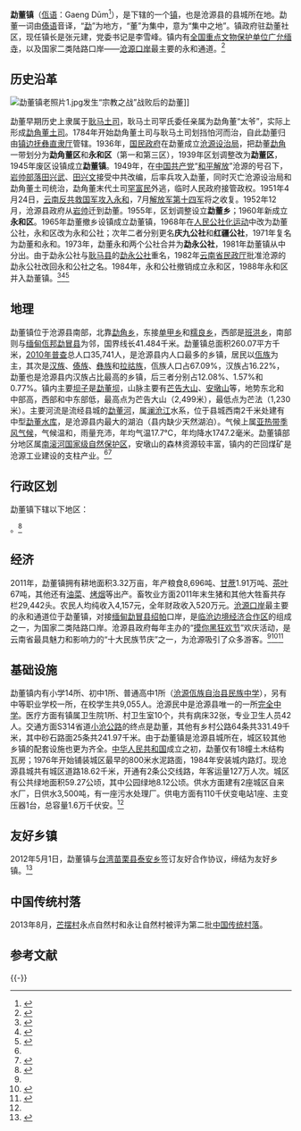{{中国乡级行政区
|行政区全称 = 勐董镇
|景观照片文件名 = 
|景观照片大小 = 
|景观照片描述 = 
|汉语拼音 = Měngdǒng Zhèn
|其他语言 = [[佤语|佤语]]
|其他语言名称 = Gaeng Dūm
|旧称 = 勐角董区、勐董区、勐董公社、庆九公社、勐永公社
|地名出处 = 因政府驻勐董而得名
|位置图文件名 = Map of Mengdong Town.jpg
|位置图描述 = 勐董镇（红）在沧源县的位置
|自定义图片= 
<!--以下内容将显示在“概览”栏-->
|上级行政区 = [[沧源佤族自治县|沧源佤族自治县]]
|行政区类别 = [[乡级行政区|乡]]
|行政区划代码 = 53 09 27 101
|行政区划 = 10
|村委会 = 7
|居委会 = 3
|建置时间 = 1936年
|领导职位 = 镇长
|领导名称 = 张元建<ref name="领导">{{cite web |url=http://www.cangyuan.gov.cn/show-21-13461-1.html |title=县委书记深入勐董镇永和口岸国门第一村调研 |author=田军 |date=2017-12-03 |website=www.cangyuan.gov.cn |publisher=沧源县人民政府 |access-date=2018-01-11 |quote= |archive-url=https://web.archive.org/web/20180112160249/http://www.cangyuan.gov.cn/show-21-13461-1.html |archive-date=2018-01-12 |dead-url=yes }}</ref>
|领导职位2 = 党委书记
|领导名称2 = 李雪峰<ref name="领导"></ref>
|政府驻地 = 勐董社区
|毗邻行政区 = 北：[[勐角傣族彝族拉祜族乡|勐角乡]]<br>东：[[糯良乡|糯良乡]]、[[单甲乡|单甲乡]]<br>南：{{flag|缅甸}}[[勐冒县|勐冒县]]<br>西：[[班洪乡|班洪乡]]
<!--以下内容将显示在“地理、人口、经济”栏-->
|地理坐标 = {{coord|23|08|51|N|99|14|57|E}}
|总面积 = 260.07平方千米<ref name="县志"></ref>
|总人口 = 35,741<ref>{{cite book |author1=冯乃林主编 |author2=[[中华人民共和国国务院|国务院]]人口普查办公室 |author3=[[中华人民共和国国家统计局|国家统计局]]人口与就业统计司 |title=《2010中国人口普查分乡、镇、街道资料》 |url= |location=[[北京市|北京]] |publisher=[[中国统计出版社|中国统计出版社]] |page=785-815 |date=2012年 |isbn=978-7-5037-6660-2}}</ref>
|总人口年份 = 2010
|人口密度 = 137.43人/平方千米
|邮政编码 = 677499
|电话区号 = 883
|官方网站 = http://www.ynszxc.gov.cn/S1/S1540/S1625/S1626/
|网站名称 = 云南省临沧沧源佤族自治县勐董镇数字乡村新农村建设信息网
}}

'''勐董镇'''（[[佤语|佤语]]：Gaeng Dūm<ref>{{cite book |url=http://mall.cnki.net/reference/ref_readerItem.aspx?bid=R200610031&recid=R2006100310001606 |title=《佤汉简明词典》 |author=颜其香等 |date=1981 |publisher=[[云南民族出版社|云南民族出版社]]}}</ref>），是{{PRC admin/fullname|53/09/27/204/000|3}}下辖的一个[[行政建制镇|镇]]，也是沧源县的县城所在地。勐董一词由[[傣语|傣语]]音译，“[[勐|勐]]”为地方，“董”为集中，意为“集中之地”。镇政府驻勐董社区，现任镇长是张元建，党委书记是李雪峰。镇内有[[全国重点文物保护单位|全国重点文物保护单位]][[广允缅寺|广允缅寺]]，以及国家二类陆路口岸——[[沧源口岸|沧源口岸]]最主要的永和通道。<ref name="政区大典">{{cite book |author1=段丽元主编 |author2=[[中华人民共和国民政部|中华人民共和国民政部]] |title=《中华人民共和国政区大典 云南卷》 |url= |location=[[北京市|北京]] |publisher=[[中国社会出版社|中国社会出版社]] |page=1497-1498 |date=2016年05月 |isbn=978-7-5087-5306-5}}</ref>

==历史沿革==

{{see also|勐角董土司|沧源设治局}}

[[File:勐董镇老照片1.jpg|thumb]]发生“宗教之战”战败后的勐董]]

勐董早期历史上隶属于[[耿马土司|耿马土司]]，耿马土司罕氏委任亲属为勐角董“太爷”，实际上形成[[勐角董土司|勐角董土司]]。1784年开始勐角董土司与耿马土司划挡怕河而治，自此勐董归由[[镇边抚彝直隶厅|镇边抚彝直隶厅]]管辖。1936年，[[国民政府|国民政府]]在勐董成立[[沧源设治局|沧源设治局]]，把勐董[[勐角傣族彝族拉祜族乡|勐角]]一带划分为'''勐角董区'''和'''永和区'''（第一和第三区），1939年区划调整改为'''勐董区'''，1945年废区设镇成立'''勐董镇'''。1949年，在[[中国共产党|中国共产党]]“[[和平解放|和平解放]]”沧源的号召下，[[岩帅|岩帅部落]][[田兴武|田兴武]]、[[田兴文|田兴文]]接受中共改编，后率兵攻入勐董，同时灭亡沧源设治局和勐角董土司统治，勐角董末代土司[[罕富民|罕富民]]外逃，临时人民政府接管政权。1951年4月24日，[[云南反共救国军|云南反共救国军]][[沧源剿匪战|攻入永和]]，7月[[中国人民解放军第十四军|解放军第十四军]]将之收复。1952年12月，沧源县政府从[[岩帅镇|岩帅]]迁到勐董。1955年，区划调整设立'''勐董乡'''；1960年新成立'''永和区'''。1965年勐董撤乡设镇成立勐董镇，1968年在[[人民公社化运动|人民公社化运动]]中改为勐董公社，永和区改为永和公社；次年二者分别更名'''庆九公社'''和'''红疆公社'''，1971年复名为勐董和永和。1973年，勐董永和两个公社合并为'''勐永公社'''，1981年勐董镇从中分出。由于勐永公社与[[耿马傣族佤族自治县|耿马县]]的[[勐永镇|勐永公社]]重名，1982年[[云南省民政厅|云南省民政厅]]批准沧源的勐永公社改回永和公社之名。1984年，永和公社撤销成立永和区，1988年永和区并入勐董镇。<ref name="县志">{{cite book |author1=李明富主编 |author2=沧源佤族自治县地方志编撰委员会 |date=1998年12月 |title=《沧源佤族自治县志》 |url= |location=[[昆明|昆明]] |publisher=云南民族出版社 |page=42 |isbn=7-5367-1498 |ignore-isbn-error=true }}</ref><ref>{{cite book |author=沧源佤族自治县民政局、地方志办公室 |date=2006年 |title=《沧源佤族自治县民政志》 |url= |location=[[昆明|昆明]] |publisher=云南民族出版社 |page=27-28 |isbn=7-5367-3386-0 |author-link= }}</ref><ref>{{cite book|author=覃怡輝|title=《金三角國軍血淚史：1950-1981》 |url=https://books.google.com/books?id=1VHBBwAAQBAJ&pg=PA85|date=2009-08-28|publisher=聯經出版| isbn=978-986-01-9491-3| pages=85-87}}</ref>

==地理==

勐董镇位于沧源县南部，北靠[[勐角傣族彝族拉祜族乡|勐角乡]]，东接[[单甲乡|单甲乡]]和[[糯良乡|糯良乡]]，西部是[[班洪乡|班洪乡]]，南部则与[[缅甸|缅甸]][[佤邦|佤邦]][[勐冒县|勐冒县]]为邻，国界线长41.484千米。勐董镇总面积260.07平方千米，[[中华人民共和国第六次全国人口普查|2010年普查]]总人口35,741人，是沧源县内人口最多的乡镇，居民以[[佤族|佤族]]为主，其次是[[汉族|汉族]]、[[傣族|傣族]]、[[彝族|彝族]]和[[拉祜族|拉祜族]]，佤族人口占67.09%，汉族占16.22%，勐董也是沧源县内汉族占比最高的乡镇，后三者分别占12.08%、1.57%和0.77%。镇内主要[[坝子|坝子]]是[[勐董坝|勐董坝]]，山脉主要有[[芒告大山山脉|芒告大山]]、[[安墩山山脉|安墩山]]等，地势东北和中部高，西部和中东部低，最高点为芒告大山（2,499米），最低点为芒法（1,230米）。主要河流是流经县城的[[勐董河|勐董河]]，属[[澜沧江|澜沧江]]水系，位于县城西南2千米处建有中型[[勐董水库|勐董水库]]，是沧源县内最大的湖泊（县内缺少天然湖泊）。气候上属[[亚热带季风气候|亚热带季风气候]]，气候温和，雨量充沛，年均气温17.7℃，年均降水1747.2毫米。勐董镇部分地区属[[南滚河国家级自然保护区|南滚河国家级自然保护区]]，安墩山的森林资源较丰富，镇内的芒回煤矿是沧源工业建设的支柱产业。<ref name="政区大典"></ref><ref name="概况">{{cite book |author1=沧源佤族自治县概况编写组 |author2=沧源佤族自治县修订委员会 |date=2007年11月 |title=《沧源佤族自治县概况》 |url= |location=[[北京|北京]] |publisher=[[民族出版社|民族出版社]] |page=37 |isbn=978-7-105-08553-8 |ignore-isbn-error=true |author-link= }}</ref>

==行政区划==

勐董镇下辖以下地区：

{{PRC admin/children|53/09/27/101/000}}。<ref>{{PRC admin/ref sgc|53/09/27/101/000}}</ref>

==经济==

2011年，勐董镇拥有耕地面积3.32万亩，年产粮食8,696吨、[[甘蔗|甘蔗]]1.91万吨、[[茶叶|茶叶]]67吨，其他还有[[油菜|油菜]]、[[烤烟|烤烟]]等出产。畜牧业方面2011年末生猪和其他大牲畜共存栏29,442头。农民人均纯收入4,157元，全年财政收入520万元。[[沧源口岸|沧源口岸]]最主要的永和通道位于勐董镇，对接[[缅甸|缅甸]][[勐冒县|勐冒县]][[绍帕|绍帕]]口岸，是[[临沧边境经济合作区|临沧边境经济合作区]]的组成之一，为国家二类陆路口岸。沧源县政府每年主办的“[[摸你黑狂欢节|摸你黑狂欢节]]”欢庆活动，是云南省最具魅力和影响力的“十大民族节庆”之一，为沧源吸引了众多游客。<ref name="政区大典"></ref><ref name="2009-08-26">{{cite web |url=http://www.china.com.cn/culture/aboutchina/wazu/2009-08/26/content_18407688.htm |title=佤族“摸你黑狂欢节”(组图) |last= |first= |date=2009-08-26 |website=www.china.com.cn |publisher=中国网综合消息 |access-date=2017-12-09 |quote= |archive-date=2020-08-28 |archive-url=https://web.archive.org/web/20200828212759/http://www.china.com.cn/culture/aboutchina/wazu/2009-08/26/content_18407688.htm |dead-url=no }}</ref><ref>{{cite web |url=http://www2.customs.gov.cn/tabid/30040/Default.aspx |title=沧源口岸简介 |last= |first= |date= |website=www2.customs.gov.cn |publisher=中华人民共和国沧源海关 |access-date=2017-10-22 |quote= |archive-url=https://web.archive.org/web/20180201002302/http://www2.customs.gov.cn/tabid/30040/Default.aspx |archive-date=2018-02-01 |dead-url=yes }}</ref>

==基础设施==

勐董镇内有小学14所、初中1所、普通高中1所（[[沧源佤族自治县民族中学|沧源佤族自治县民族中学]]），另有中等职业学校一所，在校学生共9,055人。沧源民中是沧源县唯一的一所[[完全中学|完全中学]]。医疗方面有镇属卫生院1所、村卫生室10个，共有病床32张，专业卫生人员42人。交通方面S314省道[[314省道_(云南)|小沧公路]]的终点是勐董，其他有乡村公路64条共331.49千米，其中砂石路面25条共241.97千米。由于勐董镇是沧源县城所在，城区较其他乡镇的配套设施也更为齐全。[[中华人民共和国|中华人民共和国]]成立之初，勐董仅有18幢土木结构瓦房；1976年开始铺装城区最早的800米水泥路面，1984年安装城内路灯。现沧源县城共有城区道路18.62千米，开通有2条公交线路，年客运量127万人次。城区有公共绿地面积59.27公顷，其中公园绿地8.12公顷。供水方面建有2座城区自来水厂，日供水3,500吨，有一座污水处理厂。供电方面有110千伏变电站1座、主变压器1台，总容量1.6万千伏安。<ref name="政区大典"></ref>

==友好乡镇==

2012年5月1日，勐董镇与[[台湾|台湾]][[苗栗县|苗栗县]][[泰安乡|泰安乡]]签订友好合作协议，缔结为友好乡镇。<ref>{{cite web |url=http://www.chinanews.com/tw/2012/05-01/3857518.shtml |title=苗粟县泰安乡与云南沧源县勐董镇缔结友好乡镇 |author=胡远航 |date=2012-05-01 |website=www.chinanews.com |publisher=中国新闻网 |access-date=2018-01-11 |quote= |archive-date=2018-01-12 |archive-url=https://web.archive.org/web/20180112100847/http://www.chinanews.com/tw/2012/05-01/3857518.shtml |dead-url=no }}</ref>

==中国传统村落==
2013年8月，[[芒摆村|芒摆村]]永点自然村和永让自然村被评为第二批[[中国传统村落|中国传统村落]]。

== 参考文献 ==
{{Reflist|30em}}

{{-}}
{{PRC admin/navcat|53/09/27/102/000}}
